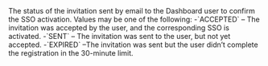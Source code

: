 <ResponseField name="InvitationStatus" type="string" >    
The status of the invitation sent by email to the Dashboard user to confirm the SSO activation. Values may be one of the following:  
-`ACCEPTED` – The invitation was accepted by the user, and the corresponding SSO is activated.  
-`SENT` – The invitation was sent to the user, but not yet accepted.  
-`EXPIRED` –The invitation was sent but the user didn’t complete the registration in the 30-minute limit.  
</ResponseField>